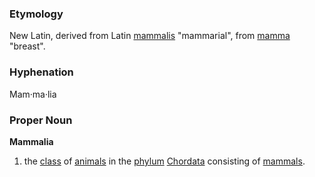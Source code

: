 ===Etymology===
New Latin, derived from Latin [[mammalis]] "mammarial", from [[mamma]] "breast".

===Hyphenation===
Mam·ma·lia

===Proper Noun===
'''Mammalia'''
#  the [[class]] of [[animal]]s in the [[phylum]] [[Chordata]] consisting of [[mammal]]s.